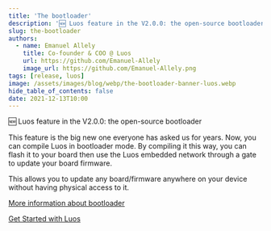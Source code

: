 ```yaml
---
title: 'The bootloader'
description: '🆕 Luos feature in the V2.0.0: the open-source bootloader'
slug: the-bootloader
authors:
  - name: Emanuel Allely
    title: Co-founder & COO @ Luos
    url: https://github.com/Emanuel-Allely
    image_url: https://github.com/Emanuel-Allely.png
tags: [release, luos]
image: /assets/images/blog/webp/the-bootloader-banner-luos.webp
hide_table_of_contents: false
date: 2021-12-13T10:00
---
```


🆕 Luos feature in the V2.0.0: the open-source bootloader

<!--truncate-->

This feature is the big new one everyone has asked us for years. Now, you can compile Luos in bootloader mode. By compiling it this way, you can flash it to your board then use the Luos embedded network through a gate to update your board firmware.

This allows you to update any board/firmware anywhere on your device without having physical access to it.

[More information about bootloader](/documentation/tools/bootloader)

[Get Started with Luos](/tutorials/get-started)
